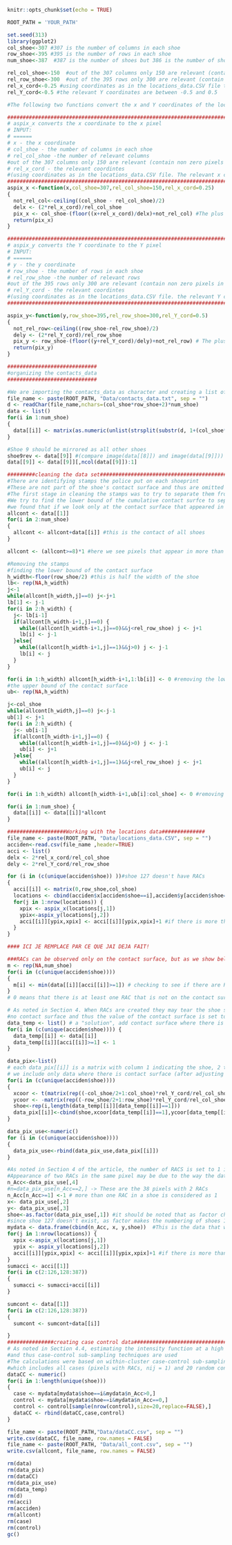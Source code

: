 ```r
knitr::opts_chunk$set(echo = TRUE)
```

```r
ROOT_PATH = 'YOUR_PATH'

```


```r
set.seed(313)
library(ggplot2)
col_shoe<-307 #307 is the number of columns in each shoe
row_shoe<-395 #395 is the number of rows in each shoe
num_shoe<-387  #387 is the number of shoes but 386 is the number of shoes with RACs - shoe 127 has no RACS

rel_col_shoe<-150  #out of the 307 columns only 150 are relevant (contain non zero pixels in some shoes)
rel_row_shoe<-300  #out of the 395 rows only 300 are relevant (contain non zero pixels in some shoes)
rel_x_cord<-0.25 #using coordinates as in the locations_data.CSV file the relevant x coordinates are between -.25 and 0.25
rel_Y_cord<-0.5 #the relevant Y coordinates are between -0.5 and 0.5


```

```r
#The following two functions convert the x and Y coordinates of the location of a RAC to the X and Y pixels

##################################################################################################################
# aspix_x converts the x coordinate to the x pixel
# INPUT:
# ======
# x - the x coordinate
# col_shoe - the number of columns in each shoe
# rel_col_shoe -the number of relevant columns
#out of the 307 columns only 150 are relevant (contain non zero pixels in some shoes)
# rel_x_cord - the relevant coordintes
#(using coordinates as in the locations_data.CSV file. The relevant x coordinates are between -.25 and 0.25)
##################################################################################################################
aspix_x <-function(x,col_shoe=307,rel_col_shoe=150,rel_x_cord=0.25)
{
  not_rel_col<-ceiling((col_shoe - rel_col_shoe)/2)
  delx <- (2*rel_x_cord)/rel_col_shoe
  pix_x <- col_shoe-(floor((x+rel_x_cord)/delx)+not_rel_col) #The plus rel_x_cord is because it is --rel_x_cord (the x starts from -rel_x_cord)
  return(pix_x)
}

##################################################################################################################
# aspix_y converts the Y coordinate to the Y pixel
# INPUT:
# ======
# y - the y coordinate
# row_shoe - the number of rows in each shoe
# rel_row_shoe -the number of relevant rows
#out of the 395 rows only 300 are relevant (contain non zero pixels in some shoes)
# rel_Y_cord - the relevant coordintes
#(using coordinates as in the locations_data.CSV file. the relevant Y coordinates are between -0.5 and 0.5)
##################################################################################################################

aspix_y<-function(y,row_shoe=395,rel_row_shoe=300,rel_Y_cord=0.5)
{
  not_rel_row<-ceiling((row_shoe-rel_row_shoe)/2)
  dely <- (2*rel_Y_cord)/rel_row_shoe
  pix_y <- row_shoe-(floor((y+rel_Y_cord)/dely)+not_rel_row) # The plus rel_Y_cord is because it is --rel_Y_cord (the y starts from -0.5)
  return(pix_y)
}
```

```r
#############################
#organizing the contacts_data
#############################

#We are importing the contacts_data as character and creating a list of contact shoe matrices
file_name <- paste(ROOT_PATH, "Data/contacts_data.txt", sep = "")
d <- readChar(file_name,nchars=(col_shoe*row_shoe+2)*num_shoe)
data <- list()
for(i in 1:num_shoe)
{
  data[[i]] <- matrix(as.numeric(unlist(strsplit(substr(d, 1+(col_shoe*row_shoe+2)*(i-1), (col_shoe*row_shoe+2)*i-2), split="")) ),row_shoe,col_shoe,byrow=1)
}

#Shoe 9 should be mirrored as all other shoes
shoe9rev <- data[[9]] #(compare image(data[[8]]) and image(data[[9]]))
data[[9]] <- data[[9]][,ncol(data[[9]]):1]

#########cleaning the data set###########################################
#There are identifying stamps the police put on each shoeprint
#These are not part of the shoe's contact surface and thus are omitted
#The first stage in cleaning the stamps was to try to separate them from the actual contact surface
#We try to find the lower bound of the cumulative contact surfce to separate the stamps from the actual contact surface
#we found that if we look only at the contact surface that appeared in more than 8 shoes it provided a relatively good separation
allcont <- data[[1]]
for(i in 2:num_shoe)
{
  allcont <- allcont+data[[i]] #this is the contact of all shoes
}

allcont <- (allcont>=8)*1 #here we see pixels that appear in more than 8 shoes

#Removing the stamps
#finding the lower bound of the contact surface
h_width<-floor(row_shoe/2) #this is half the width of the shoe
lb<- rep(NA,h_width)
j<-1
while(allcont[h_width,j]==0) j<-j+1
lb[1] <- j-1
for(i in 2:h_width) {
  j<- lb[i-1]
  if(allcont[h_width-i+1,j]==0) {
    while((allcont[h_width-i+1,j]==0)&&j<rel_row_shoe) j <- j+1
    lb[i] <- j-1
  }else{
    while((allcont[h_width-i+1,j]==1)&&j>0) j <- j-1
    lb[i] <- j
  }
}

for(i in 1:h_width) allcont[h_width-i+1,1:lb[i]] <- 0 #removing the lower stamp
#the upper bound of the contact surface
ub<- rep(NA,h_width)

j<-col_shoe
while(allcont[h_width,j]==0) j<-j-1
ub[1] <- j+1
for(i in 2:h_width) {
  j<- ub[i-1]
  if(allcont[h_width-i+1,j]==0) {
    while((allcont[h_width-i+1,j]==0)&&j>0) j <- j-1
    ub[i] <- j+1
  }else{
    while((allcont[h_width-i+1,j]==1)&&j<rel_row_shoe) j <- j+1
    ub[i] <- j
  }
}

for(i in 1:h_width) allcont[h_width-i+1,ub[i]:col_shoe] <- 0 #removing the upper stamp

for(i in 1:num_shoe) {
  data[[i]] <- data[[i]]*allcont
}

```

```r

###################Working with the locations data##############
file_name <- paste(ROOT_PATH, "Data/locations_data.CSV", sep = "")
acciden<-read.csv(file_name ,header=TRUE)
acci <- list()
delx <- 2*rel_x_cord/rel_col_shoe
dely <- 2*rel_Y_cord/rel_row_shoe

for (i in (c(unique(acciden$shoe)) ))#shoe 127 doesn't have RACs
{
  acci[[i]] <- matrix(0,row_shoe,col_shoe)
  locations <- cbind(acciden$x[acciden$shoe==i],acciden$y[acciden$shoe==i]) # the coordinates of the RAC
  for(j in 1:nrow(locations)) {
    xpix <- aspix_x(locations[j,1])
    ypix<-aspix_y(locations[j,2])
    acci[[i]][ypix,xpix] <- acci[[i]][ypix,xpix]+1 #if there is more than one RAC (accidental) in a pixel we will count it as well
  }
}

#### ICI JE REMPLACE PAR CE QUE JAI DEJA FAIT!


```

```r

###RACs can be observed only on the contact surface, but as we show below, the data has RACs where there is no contact surface
m <- rep(NA,num_shoe)
for(i in (c(unique(acciden$shoe))))
{
  m[i] <- min(data[[i]][acci[[i]]>=1]) # checking to see if there are RACs where there is no contact surface
}
# 0 means that there is at least one RAC that is not on the contact surface

# As noted in Section 4. When RACs are created they may tear the shoe sole such that the location of the RAC appears to be on an area with
#no contact surface and thus the value of the contact surface is set to 1 in all cases where there are RACs
data_temp <- list() # a "solution", add contact surface where there is a RAC.
for(i in (c(unique(acciden$shoe)))) {
  data_temp[[i]] <- data[[i]]
  data_temp[[i]][acci[[i]]>=1] <- 1
}

data_pix<-list()
# each data_pix[[i]] is a matrix with column 1 indicating the shoe, 2 the x, 3 the y, 4 the amount of RACs in that pixel
# we include only data where there is contact surface (after adjusting for the case that if there is a RAC there will be contact surface)
for(i in (c(unique(acciden$shoe))))
{
  xcoor <- t(matrix(rep((-col_shoe/2+1:col_shoe)*rel_Y_cord/rel_col_shoe,row_shoe),col_shoe,row_shoe))
  ycoor <- -matrix(rep((-row_shoe/2+1:row_shoe)*rel_Y_cord/rel_col_shoe,col_shoe),row_shoe,col_shoe)
  shoe<-rep(i,length(data_temp[[i]][data_temp[[i]]==1]))
  data_pix[[i]]<-cbind(shoe,xcoor[data_temp[[i]]==1],ycoor[data_temp[[i]]==1],acci[[i]][data_temp[[i]]==1])# the data is only  where there is contact surface
}

data_pix_use<-numeric()
for (i in (c(unique(acciden$shoe))))
{
  data_pix_use<-rbind(data_pix_use,data_pix[[i]])
}

```

```r
#As noted in Section 4 of the article, the number of RACS is set to 1 in 38 cases where there are 2 RACs.
#Appearance of two RACs in the same pixel may be due to the way the data were pre-processed and the location was defined.
n_Acc<-data_pix_use[,4]
#n=data_pix_use[n_Acc==2,] -> These are the 38 pixels with 2 RACs
n_Acc[n_Acc>=1] <-1 # more than one RAC in a shoe is considered as 1
x<- data_pix_use[,2]
y<- data_pix_use[,3]
shoe<-as.factor(data_pix_use[,1]) #it should be noted that as factor changes the numbering
#since shoe 127 doesn't exist, as factor makes the numbering of shoes 128 to 387 to decrease by 1. (shoe 128 is now 127 etc.)
mydata <- data.frame(cbind(n_Acc, x, y,shoe))  #This is the data that will be used
for(j in 1:nrow(locations)) {
  xpix <-aspix_x(locations[j,1])
  ypix <- aspix_y(locations[j,2])
  acci[[i]][ypix,xpix] <- acci[[i]][ypix,xpix]+1 #if there is more than one RAC in a pixel we will count it as well
}
sumacci <- acci[[1]]
for(i in c(2:126,128:387))
{
  sumacci <- sumacci+acci[[i]]
}

sumcont <- data[[1]]
for(i in c(2:126,128:387))
{
  sumcont <- sumcont+data[[i]]

}
###############creating case control data##########################################################################
# As noted in Section 4.4, estimating the intensity function at a high resolution is computationally challenging
#and thus case-control sub-sampling techniques are used
#The calculations were based on within-cluster case-control sub-sampling,
#which includes all cases (pixels with RACs, nij = 1) and 20 random controls (pixels without RACs, nij = 0) from each shoe
dataCC <- numeric()
for(i in 1:length(unique(shoe)))
{
  case <- mydata[mydata$shoe==i&mydata$n_Acc>0,]
  control <- mydata[mydata$shoe==i&mydata$n_Acc==0,]
  control <- control[sample(nrow(control),size=20,replace=FALSE),]
  dataCC <- rbind(dataCC,case,control)
}
```



```r
file_name <- paste(ROOT_PATH,"Data/dataCC.csv", sep = "")
write.csv(dataCC, file_name, row.names = FALSE)
file_name <- paste(ROOT_PATH, "Data/all_cont.csv", sep = "")
write.csv(allcont, file_name, row.names = FALSE)

```


```r
rm(data)
rm(data_pix)
rm(dataCC)
rm(data_pix_use)
rm(data_temp)
rm(d)
rm(acci)
rm(acciden)
rm(allcont)
rm(case)
rm(control)
gc()
```